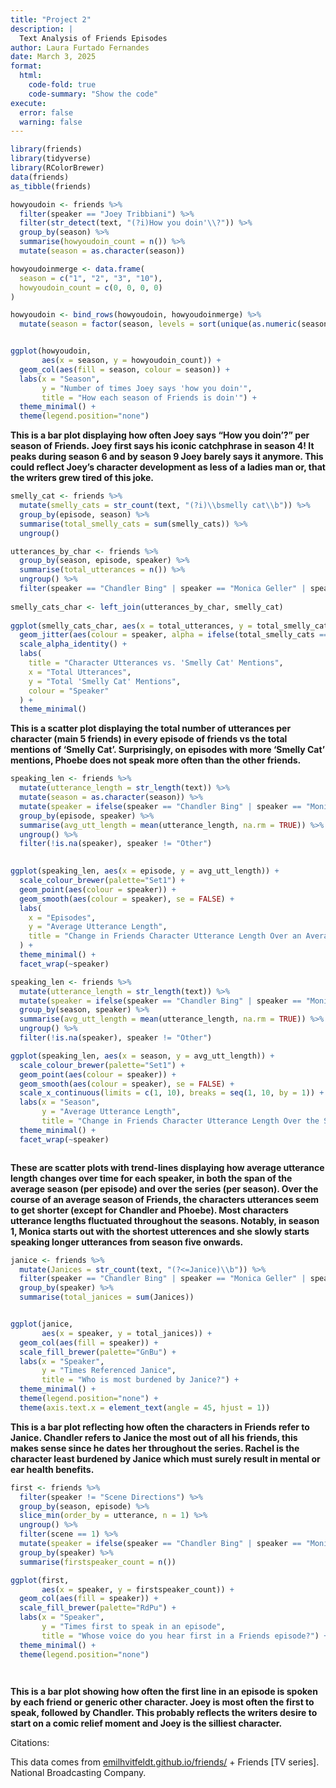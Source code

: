 ```yaml
---
title: "Project 2"
description: |
  Text Analysis of Friends Episodes
author: Laura Furtado Fernandes
date: March 3, 2025
format:
  html:
    code-fold: true
    code-summary: "Show the code"
execute:
  error: false  
  warning: false
---
```


```r
library(friends) 
library(tidyverse)
library(RColorBrewer)
data(friends)
as_tibble(friends)
```

```r

howyoudoin <- friends %>% 
  filter(speaker == "Joey Tribbiani") %>% 
  filter(str_detect(text, "(?i)How you doin'\\?")) %>% 
  group_by(season) %>% 
  summarise(howyoudoin_count = n()) %>% 
  mutate(season = as.character(season)) 

howyoudoinmerge <- data.frame(
  season = c("1", "2", "3", "10"), 
  howyoudoin_count = c(0, 0, 0, 0)
)

howyoudoin <- bind_rows(howyoudoin, howyoudoinmerge) %>% 
  mutate(season = factor(season, levels = sort(unique(as.numeric(season)))))


ggplot(howyoudoin, 
       aes(x = season, y = howyoudoin_count)) + 
  geom_col(aes(fill = season, colour = season)) + 
  labs(x = "Season", 
       y = "Number of times Joey says 'how you doin'", 
       title = "How each season of Friends is doin'") + 
  theme_minimal() + 
  theme(legend.position="none")


```

**This is a bar plot displaying how often Joey says "How you doin'?" per season of Friends. Joey first says his iconic catchphrase in season 4! It peaks during season 6 and by season 9 Joey barely says it anymore. This could reflect Joey's character development as less of a ladies man or, that the writers grew tired of this joke.**

```r

smelly_cat <- friends %>% 
  mutate(smelly_cats = str_count(text, "(?i)\\bsmelly cat\\b")) %>% 
  group_by(episode, season) %>%
  summarise(total_smelly_cats = sum(smelly_cats)) %>% 
  ungroup()

utterances_by_char <- friends %>% 
  group_by(season, episode, speaker) %>%
  summarise(total_utterances = n()) %>% 
  ungroup() %>% 
  filter(speaker == "Chandler Bing" | speaker == "Monica Geller" | speaker == "Joey Tribbiani" | speaker == "Phoebe Buffay" | speaker == "Ross Geller"| speaker == "Rachel Green")
  
smelly_cats_char <- left_join(utterances_by_char, smelly_cat)
  
ggplot(smelly_cats_char, aes(x = total_utterances, y = total_smelly_cats)) + 
  geom_jitter(aes(colour = speaker, alpha = ifelse(total_smelly_cats == 0, 0.25, 1))) + 
  scale_alpha_identity() +  
  labs(
    title = "Character Utterances vs. 'Smelly Cat' Mentions",
    x = "Total Utterances",
    y = "Total 'Smelly Cat' Mentions",
    colour = "Speaker"
  ) +
  theme_minimal()


```

**This is a scatter plot displaying the total number of utterances per character (main 5 friends) in every episode of friends vs the total mentions of 'Smelly Cat'. Surprisingly, on episodes with more 'Smelly Cat' mentions, Phoebe does not speak more often than the other friends.**

```r

speaking_len <- friends %>% 
  mutate(utterance_length = str_length(text)) %>% 
  mutate(season = as.character(season)) %>%
  mutate(speaker = ifelse(speaker == "Chandler Bing" | speaker == "Monica Geller" | speaker == "Joey Tribbiani" | speaker == "Phoebe Buffay" | speaker == "Ross Geller"| speaker == "Rachel Green", speaker, "Other")) %>%
  group_by(episode, speaker) %>% 
  summarise(avg_utt_length = mean(utterance_length, na.rm = TRUE)) %>% 
  ungroup() %>% 
  filter(!is.na(speaker), speaker != "Other")
  

ggplot(speaking_len, aes(x = episode, y = avg_utt_length)) + 
  scale_colour_brewer(palette="Set1") + 
  geom_point(aes(colour = speaker)) +  
  geom_smooth(aes(colour = speaker), se = FALSE) +
  labs(
    x = "Episodes", 
    y = "Average Utterance Length", 
    title = "Change in Friends Character Utterance Length Over an Average Season"
  ) +
  theme_minimal() + 
  facet_wrap(~speaker)

speaking_len <- friends %>% 
  mutate(utterance_length = str_length(text)) %>% 
  mutate(speaker = ifelse(speaker == "Chandler Bing" | speaker == "Monica Geller" | speaker == "Joey Tribbiani" | speaker == "Phoebe Buffay" | speaker == "Ross Geller"| speaker == "Rachel Green", speaker, "Other")) %>%
  group_by(season, speaker) %>% 
  summarise(avg_utt_length = mean(utterance_length, na.rm = TRUE)) %>% 
  ungroup() %>% 
  filter(!is.na(speaker), speaker != "Other")

ggplot(speaking_len, aes(x = season, y = avg_utt_length)) + 
  scale_colour_brewer(palette="Set1") + 
  geom_point(aes(colour = speaker)) + 
  geom_smooth(aes(colour = speaker), se = FALSE) + 
  scale_x_continuous(limits = c(1, 10), breaks = seq(1, 10, by = 1)) +
  labs(x = "Season", 
       y = "Average Utterance Length", 
       title = "Change in Friends Character Utterance Length Over the Series") +
  theme_minimal() + 
  facet_wrap(~speaker)



```

**These are scatter plots with trend-lines displaying how average utterance length changes over time for each speaker, in both the span of the average season (per episode) and over the series (per season). Over the course of an average season of Friends, the characters utterances seem to get shorter (except for Chandler and Phoebe). Most characters utterance lengths fluctuated throughout the seasons. Notably, in season 1, Monica starts out with the shortest utterences and she slowly starts speaking longer utterances from season five onwards.**

```r

janice <- friends %>%
  mutate(Janices = str_count(text, "(?<=Janice)\\b")) %>%
  filter(speaker == "Chandler Bing" | speaker == "Monica Geller" | speaker == "Joey Tribbiani" | speaker == "Phoebe Buffay" | speaker == "Ross Geller"| speaker == "Rachel Green" | speaker == "Janice Litman Goralnik" ) %>% 
  group_by(speaker) %>% 
  summarise(total_janices = sum(Janices))


ggplot(janice, 
       aes(x = speaker, y = total_janices)) + 
  geom_col(aes(fill = speaker)) + 
  scale_fill_brewer(palette="GnBu") + 
  labs(x = "Speaker", 
       y = "Times Referenced Janice", 
       title = "Who is most burdened by Janice?") + 
  theme_minimal() + 
  theme(legend.position="none") + 
  theme(axis.text.x = element_text(angle = 45, hjust = 1))


```

**This is a bar plot reflecting how often the characters in Friends refer to Janice. Chandler refers to Janice the most out of all his friends, this makes sense since he dates her throughout the series. Rachel is the character least burdened by Janice which must surely result in mental or ear health benefits.**

```r



first <- friends %>% 
  filter(speaker != "Scene Directions") %>% 
  group_by(season, episode) %>% 
  slice_min(order_by = utterance, n = 1) %>% 
  ungroup() %>%
  filter(scene == 1) %>%
  mutate(speaker = ifelse(speaker == "Chandler Bing" | speaker == "Monica Geller" | speaker == "Joey Tribbiani" | speaker == "Phoebe Buffay" | speaker == "Ross Geller"| speaker == "Rachel Green", speaker, "Other")) %>%
  group_by(speaker) %>% 
  summarise(firstspeaker_count = n())

ggplot(first, 
       aes(x = speaker, y = firstspeaker_count)) + 
  geom_col(aes(fill = speaker)) + 
  scale_fill_brewer(palette="RdPu") + 
  labs(x = "Speaker", 
       y = "Times first to speak in an episode", 
       title = "Whose voice do you hear first in a Friends episode?") + 
  theme_minimal() + 
  theme(legend.position="none") 

  
```

**This is a bar plot showing how often the first line in an episode is spoken by each friend or generic other character. Joey is most often the first to speak, followed by Chandler. This probably reflects the writers desire to start on a comic relief moment and Joey is the silliest character.**

Citations:

This data comes from [emilhvitfeldt.github.io/friends/](https://emilhvitfeldt.github.io/friends/ "https://emilhvitfeldt.github.io/friends/") + Friends \[TV series\]. National Broadcasting Company.
